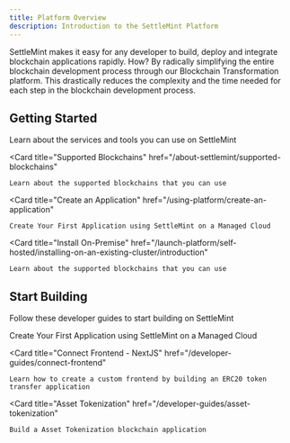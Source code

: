 ```yaml
---
title: Platform Overview
description: Introduction to the SettleMint Platform
---
```



SettleMint makes it easy for any developer to build, deploy and integrate blockchain applications rapidly. How? By radically simplifying the entire blockchain development process through our Blockchain Transformation platform. This drastically reduces the complexity and the time needed for each step in the blockchain development process.

## Getting Started

<Cards>
  <Card
    title="SettleMint Components"
    href="/about-settlemint/components"
  >
    Learn about the services and tools you can use on SettleMint
  </Card>

  <Card
    title="Supported Blockchains"
    href="/about-settlemint/supported-blockchains"
  >
    Learn about the supported blockchains that you can use
  </Card>

  <Card
    title="Create an Application"
    href="/using-platform/create-an-application"
  >
    Create Your First Application using SettleMint on a Managed Cloud
  </Card>

  <Card
    title="Install On-Premise"
    href="/launch-platform/self-hosted/installing-on-an-existing-cluster/introduction"
  >
    Learn about the supported blockchains that you can use
  </Card>
</Cards>

## Start Building

Follow these developer guides to start building on SettleMint

<Cards>
  <Card
    title="Hello World Application"
    href="/using-platform/create-an-application"
  >
    Create Your First Application using SettleMint on a Managed Cloud
  </Card>

  <Card
    title="Connect Frontend - NextJS"
    href="/developer-guides/connect-frontend"
  >
    Learn how to create a custom frontend by building an ERC20 token transfer application
  </Card>

  <Card
    title="Asset Tokenization"
    href="/developer-guides/asset-tokenization"
  >
    Build a Asset Tokenization blockchain application
  </Card>
</Cards>
